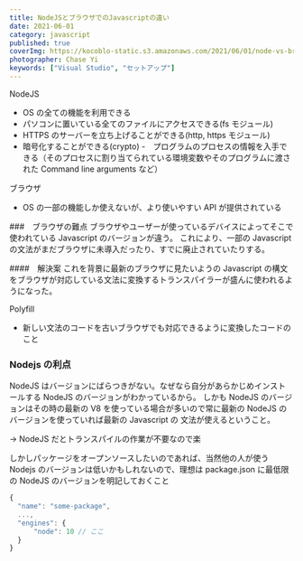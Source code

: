 ```yaml
---
title: NodeJSとブラウザでのJavascriptの違い
date: 2021-06-01
category: javascript
published: true
coverImg: https://kocoblo-static.s3.amazonaws.com/2021/06/01/node-vs-browser/cover-img.jpg
photographer: Chase Yi
keywords: ["Visual Studio", "セットアップ"]
---
```


NodeJS

- OS の全ての機能を利用できる
- パソコンに置いている全てのファイルにアクセスできる(fs モジュール)
- HTTPS のサーバーを立ち上げることができる(http, https モジュール)
- 暗号化することができる(crypto) -　プログラムのプロセスの情報を入手できる（そのプロセスに割り当てられている環境変数やそのプログラムに渡された
  Command line arguments など）

ブラウザ

- OS の一部の機能しか使えないが、より使いやすい API が提供されている

###　ブラウザの難点
ブラウザやユーザーが使っているデバイスによってそこで使われている Javascript のバージョンが違う。
これにより、一部の Javascript の文法がまだブラウザに未導入だったり、すでに廃止されていたりする。

####　解決案
これを背景に最新のブラウザに見たいようの Javascript の構文をブラウザが対応している文法に変換するトランスパイラーが盛んに使われるようになった。

Polyfill

- 新しい文法のコードを古いブラウザでも対応できるように変換したコードのこと

### Nodejs の利点

NodeJS はバージョンにばらつきがない。なぜなら自分があらかじめインストールする NodeJS のバージョンがわかっているから。
しかも NodeJS のバージョンはその時の最新の V8 を使っている場合が多いので常に最新の NodeJS のバージョンを使っていれば最新の Javascript の
文法が使えるということ。

-> NodeJS だとトランスパイルの作業が不要なので楽

しかしパッケージをオープンソースしたいのであれば、当然他の人が使う Nodejs のバージョンは低いかもしれないので、理想は package.json に最低限の NodeJS のバージョンを明記しておくこと

```js
{
  "name": "some-package",
  ...,
  "engines": {
      "node": 10 // ここ
  }
}
```
